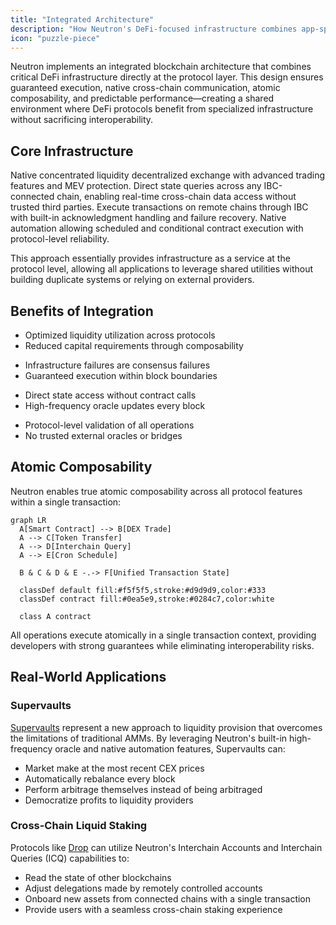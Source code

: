 ```yaml
---
title: "Integrated Architecture"
description: "How Neutron's DeFi-focused infrastructure combines app-specific features with atomic composability"
icon: "puzzle-piece"
---
```


Neutron implements an integrated blockchain architecture that combines critical DeFi infrastructure directly at the protocol layer. This design ensures guaranteed execution, native cross-chain communication, atomic composability, and predictable performance—creating a shared environment where DeFi protocols benefit from specialized infrastructure without sacrificing interoperability.

## Core Infrastructure 

<CardGroup cols={2}>
  <Card title="DEX Module" icon="arrows-rotate" iconType="duotone" href="/developers/modules/dex">
    Native concentrated liquidity decentralized exchange with advanced trading features and MEV protection.
  </Card>
  <Card title="Interchain Queries (ICQ)" icon="network-wired" iconType="duotone" href="/developers/modules/interchain-queries">
    Direct state queries across any IBC-connected chain, enabling real-time cross-chain data access without trusted third parties.
  </Card>
  <Card title="Interchain Transactions (ICTX)" icon="arrows-left-right" iconType="duotone" href="/developers/modules/interchaintxs">
    Execute transactions on remote chains through IBC with built-in acknowledgment handling and failure recovery.
  </Card>
  <Card title="Cron Module" icon="clock" iconType="duotone" href="/developers/modules/cron">
    Native automation allowing scheduled and conditional contract execution with protocol-level reliability.
  </Card>
</CardGroup>

This approach essentially provides infrastructure as a service at the protocol level, allowing all applications to leverage shared utilities without building duplicate systems or relying on external providers.

## Benefits of Integration

<CardGroup cols={2}>
  <Card title="Capital Efficiency" icon="coins" iconType="duotone">
    <ul className="mt-2 space-y-1">
      <li>Optimized liquidity utilization across protocols</li>
      <li>Reduced capital requirements through composability</li>
    </ul>
  </Card>
  
  <Card title="Reliability" icon="shield-check" iconType="duotone">
    <ul className="mt-2 space-y-1">
      <li>Infrastructure failures are consensus failures</li>
      <li>Guaranteed execution within block boundaries</li>
    </ul>
  </Card>
  
  <Card title="Performance" icon="bolt" iconType="duotone">
    <ul className="mt-2 space-y-1">
      <li>Direct state access without contract calls</li>
      <li>High-frequency oracle updates every block</li>
    </ul>
  </Card>
  
  <Card title="Security" icon="lock" iconType="duotone">
    <ul className="mt-2 space-y-1">
      <li>Protocol-level validation of all operations</li>
      <li>No trusted external oracles or bridges</li>
    </ul>
  </Card>
</CardGroup>

## Atomic Composability

Neutron enables true atomic composability across all protocol features within a single transaction:

```mermaid
graph LR
  A[Smart Contract] --> B[DEX Trade]
  A --> C[Token Transfer]
  A --> D[Interchain Query]
  A --> E[Cron Schedule]
  
  B & C & D & E -.-> F[Unified Transaction State]
  
  classDef default fill:#f5f5f5,stroke:#d9d9d9,color:#333
  classDef contract fill:#0ea5e9,stroke:#0284c7,color:white
  
  class A contract
```

All operations execute atomically in a single transaction context, providing developers with strong guarantees while eliminating interoperability risks.

## Real-World Applications

### Supervaults
[Supervaults](/defi/supervaults) represent a new approach to liquidity provision that overcomes the limitations of traditional AMMs. By leveraging Neutron's built-in high-frequency oracle and native automation features, Supervaults can:

- Market make at the most recent CEX prices
- Automatically rebalance every block
- Perform arbitrage themselves instead of being arbitraged
- Democratize profits to liquidity providers

### Cross-Chain Liquid Staking
Protocols like [Drop](/defi/drop) can utilize Neutron's Interchain Accounts and Interchain Queries (ICQ) capabilities to:

- Read the state of other blockchains
- Adjust delegations made by remotely controlled accounts
- Onboard new assets from connected chains with a single transaction
- Provide users with a seamless cross-chain staking experience
